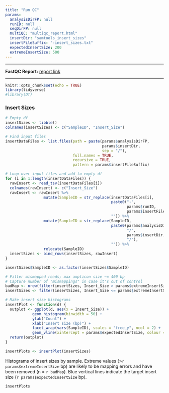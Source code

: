 ```yaml
---
title: "Run QC"
params:
  analysisDirFP: null
  runID: null
  seqDirFP: null
  multiQC: "multiqc_report.html"
  insertDir: "samtools_insert_sizes"
  insertFileSuffix: "-insert_sizes.txt"
  expectedInsertSize: 200
  extremeInsertSize: 500
---
```


***

__FastQC Report:__ [report link](`r params$multiQC`)

***

```r
knitr::opts_chunk$set(echo = TRUE)
library(tidyverse)
#library(DT)
```

### Insert Sizes

```r
# Empty df
insertSizes <- tibble()
colnames(insertSizes) <- c("SampleID", "Insert_Size")

# Find input files
insertDataFiles <- list.files(path = paste(params$analysisDirFP, 
                                           params$insertDir, 
                                           sep = "/"),
                              full.names = TRUE,
                              recursive = TRUE, 
                              pattern = params$insertFileSuffix)

# Loop over input files and add to empty df
for (i in 1:length(insertDataFiles)) {
  rawInsert <- read_tsv(insertDataFiles[i])
  colnames(rawInsert) <- c("Insert_Size")
  rawInsert <- rawInsert %>%
                 mutate(SampleID = str_replace(insertDataFiles[i], 
                                               paste0("-",
                                                      params$runID, 
                                                      params$insertFileSuffix), 
                                               "")) %>%
                 mutate(SampleID = str_replace(SampleID, 
                                               paste0(params$analysisDirFP, 
                                                      "/", 
                                                      params$insertDir, 
                                                      "/"), 
                                               "")) %>%
                 relocate(SampleID)
  insertSizes <- bind_rows(insertSizes, rawInsert)
}

insertSizes$SampleID <- as.factor(insertSizes$SampleID)

# Filter mismapped reads; max amplicon size ~= 400 bp
# Capture number of "mismappings" in case it's out of control
badMap <- nrow(filter(insertSizes, Insert_Size > params$extremeInsertSize))
insertSizes <- filter(insertSizes, Insert_Size <= params$extremeInsertSize)

# Make insert size histograms
insertPlot <- function(d) {
  outplot <- ggplot(d, aes(x = Insert_Size)) +
            geom_histogram(binwidth = 50) +
            ylab("Count") +
            xlab("Insert size (bp)") +
            facet_wrap(vars(SampleID), scales = "free_y", ncol = 2) +
            geom_vline(xintercept = params$expectedInsertSize, colour = "blue", linetype = 2)
  return(outplot)
}

insertPlots <- insertPlot(insertSizes)
```
Histograms of insert sizes by sample. Extreme values (>`r params$extremeInsertSize` bp) are likely to be mapping errors and have been removed (n = `r badMap`). Blue vertical lines indicate the target insert size (`r params$expectedInsertSize` bp).

```r
insertPlots
```